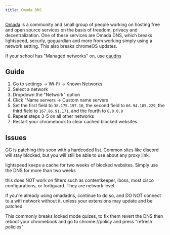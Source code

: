 ```yaml
---
title: Omada DNS
---
```


[Omada](https://omada.cafe)  is a community and small group of people working on hosting free and open source services on the basis of freedom, privacy and decentralization. 
One of these services are Omada DNS, which breaks lightspeed, securly, goguardian and more from working simply using a network setting. This also breaks chromeOS updates.

If your school has "Managed networks" on, use [caudns](/kajigs/caudns)

## Guide
1. Go to settings -> Wi-Fi -> Known Networks
2. Select a network
3. Dropdown the "Network" option
4. Click "Name servers -> Custom name servers
5. Set the first field to `38.175.197.10`, the second field to `66.94.105.229`, the third field to `167.86.91.171`, and the fourth to `0.0.0.0`
6. Repeat steps 3-5 on all other networks
7. Restart your chromebook to clear cached blocked websites.

## Issues
GG is patching this soon with a hardcoded list. Common sites like discord will stay blocked, but you will still be able to use about any proxy link.

lightspeed keeps a cache for two weeks of blocked websites. Simply use the DNS for more than two weeks

this does NOT work on filters such as contentkeeper, iboss, most cisco configurations, or fortiguard. They are network level.

If you're already using omadadns, continue to do so, and DO NOT connect to a wifi network without it, unless your extensions may update and be patched.

This commonly breaks locked mode quizes, to fix them revert the DNS then reboot your chromebook and go to chrome://policy and press "refresh policies"
